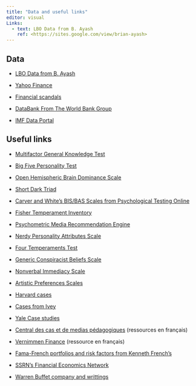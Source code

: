 ```yaml
---
title: "Data and useful links"
editor: visual
Links:
  - text: LBO Data from B. Ayash
    ref: <https://sites.google.com/view/brian-ayash>
---
```


## Data

-   [LBO Data from B. Ayash](https://sites.google.com/view/brian-ayash)

-   [Yahoo Finance](https://finance.yahoo.com/)

-   [Financial scandals](http://projects.exeter.ac.uk/RDavies/arian/scandals/)

-   [DataBank From The World Bank Group](https://databank.worldbank.org/home)

-   [IMF Data Portal](https://www.imf.org/en/Data)

## Useful links

-   [Multifactor General Knowledge Test](https://openpsychometrics.org/tests/MGKT2/)

-   [Big Five Personality Test](https://openpsychometrics.org/tests/IPIP-BFFM/)

-   [Open Hemispheric Brain Dominance Scale](https://openpsychometrics.org/tests/OHBDS/)

-   [Short Dark Triad](https://openpsychometrics.org/tests/SD3/)

-   [Carver and White's BIS/BAS Scales from Psychological Testing Online](https://psytests.org/trait/bisbasen.html)

-   [Fisher Temperament Inventory](https://openpsychometrics.org/tests/FTI/)

-   [Psychometric Media Recommendation Engine](https://openpsychometrics.org/tests/PMRE/)

-   [Nerdy Personality Attributes Scale](https://openpsychometrics.org/tests/NPAS/)

-   [Four Temperaments Test](https://openpsychometrics.org/tests/O4TS/)

-   [Generic Conspiracist Beliefs Scale](https://openpsychometrics.org/tests/GCBS/)

-   [Nonverbal Immediacy Scale](https://openpsychometrics.org/tests/NIS/)

-   [Artistic Preferences Scales](https://openpsychometrics.org/tests/APS/)

-   [Harvard cases](https://hbsp.harvard.edu/home/)

-   [Cases from Ivey](https://www.iveypublishing.ca/s/)

-   [Yale Case studies](https://som.yale.edu/case-studies/case-studies-directory?page=0&search=&sort=ds_field_case_published%20desc)

-   [Central des cas et de medias pédagogiques](https://www.casestudies.ccmp.fr) (ressources en français)

-   [Vernimmen Finance](https://www.vernimmen.net) (ressource en français)

-   [Fama-French portfolios and risk factors from Kenneth French's](http://mba.tuck.dartmouth.edu/pages/faculty/ken.french/data_library.html)

-   [SSRN's Financial Economics Network](https://www.ssrn.com/index.cfm/en/janda/professional-announcements/?annsNet=203#AnnType_1)

-   [Warren Buffet company and writtings](https://www.berkshirehathaway.com)
